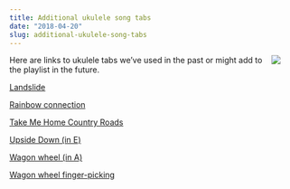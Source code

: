 ```yaml
---
title: Additional ukulele song tabs
date: "2018-04-20"
slug: additional-ukulele-song-tabs
---
```


<img src=/img/uke.case.png/ style="max-width:25%;min-width:40px;float:right;" />

Here are links to ukulele tabs we've used in the past or might add to the playlist in the future.

[Landslide](/tabs/landslide.pdf/)

[Rainbow connection](/tabs/Rainbow connection.pdf)

[Take Me Home Country Roads](/tabs/Take Me Home Country Roads.pdf/)

[Upside Down (in E)](/tabs/Upside Down.pdf/)

[Wagon wheel (in A)](/tabs/Wagon_wheel.pdf)

[Wagon wheel finger-picking](/tabs/Wagon_wheel/picking.pdf)


